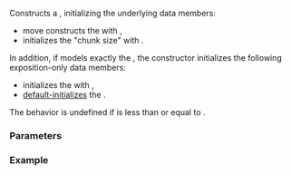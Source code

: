 {{cpp/ranges/chunk_view/title|chunk_view}}
{{cpp/ranges/chunk_view/navbar}}
{{ddcl|since=c++23|1=
constexpr explicit chunk_view( V base, ranges::range_difference_t&lt;V&gt; n );
}}

Constructs a {{tt|chunk_view}}, initializing the underlying data members:
* move constructs the {{rlpi|/#Data members|base_}} with {{c|std::move(base)}},
* initializes the "chunk size" {{rlpi|/#Data members|n_}} with {{c|n}}.

In addition, if {{tt|V}} models exactly the {{lconcept|input_range}}, the constructor initializes the following exposition-only data members:
* initializes the {{rlpi|/#Data members|remainder_}} with {{c|0}},
* [[cpp/language/default initialization|default-initializes]] the {{rlpi|/#Data members|current_}}.

The behavior is undefined if {{c|n}} is less than or equal to {{c|0}}.

===Parameters===
{{par begin}}
{{par|base|the adapted view}}
{{par|n|the chunk size}}
{{par end}}

===Example===
{{example
|code=
#include &lt;algorithm&gt;
#include &lt;iostream&gt;
#include &lt;ranges&gt;

int main()
{
    auto i = std::views::iota(0, 10);
    auto w = std::ranges::chunk_view(i, 4);

    std::ranges::for_each(w, [](auto const v)
    {
        for (auto e : v)
            std::cout &lt;&lt; e &lt;&lt; ' ';
        std::cout &lt;&lt; '\n';
    });
}
|output=
0 1 2 3
4 5 6 7
8 9
}}

{{langlinks|de|es|ja|ru|zh}}